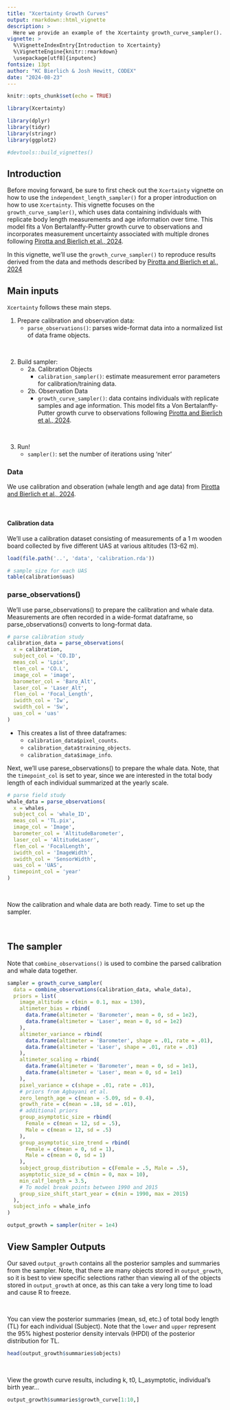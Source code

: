 ```yaml
---
title: "Xcertainty Growth Curves"
output: rmarkdown::html_vignette
description: >
  Here we provide an example of the Xcertainty growth_curve_sampler(). You'll learn how to use data containing individuals with replicate samples consisting of drone-based measurments and age information to fit a Von Bertalanffy-Putter growth curve in a Bayesian framework.
vignette: >
  %\VignetteIndexEntry{Introduction to Xcertainty}
  %\VignetteEngine{knitr::rmarkdown}
  \usepackage[utf8]{inputenc}
fontsize: 13pt 
author: "KC Bierlich & Josh Hewitt, CODEX"
date: "2024-08-23"
---
```


```r
knitr::opts_chunk$set(echo = TRUE)
```

```r
library(Xcertainty)

library(dplyr)
library(tidyr)
library(stringr)
library(ggplot2)

#devtools::build_vignettes()
```

## Introduction
Before moving forward, be sure to first check out the `Xcertainty` vignette on how to use the `independent_length_sampler()` for a proper introduction on how to use `Xcertainty`. This vignette focuses on the `growth_curve_sampler()`, which uses data containing individuals with replicate body length measurements and age information over time. This model fits a Von Bertalanffy-Putter growth curve to observations and incorporates measurement uncertainty associated with multiple drones following [Pirotta and Bierlich et al., 2024](https://doi.org/10.1111/gcb.17366). 

In this vignette, we'll use the `growth_curve_sampler()` to reproduce results derived from the data and methods described by [Pirotta and Bierlich et al., 2024](https://doi.org/10.1111/gcb.17366) 



## Main inputs

`Xcertainty` follows these main steps.      

1. Prepare calibration and observation data:  
    + `parse_observations()`: parses wide-format data into a normalized list of data frame objects. 

&nbsp;

2. Build sampler:   
    + 2a. Calibration Objects
      + `calibration_sampler()`: estimate measurement error parameters for calibration/training data.   
    + 2b. Observation Data
      + `growth_curve_sampler()`: data contains individuals with replicate samples and age information. This model fits a Von Bertalanffy-Putter growth curve to observations following [Pirotta and Bierlich et al., 2024](https://doi.org/10.1111/gcb.17366). 

&nbsp;

3. Run!  
    + `sampler()`: set the number of iterations using 'niter'

### Data
We use calibration and obseration (whale length and age data) from [Pirotta and Bierlich et al., 2024](https://doi.org/10.1111/gcb.17366). 

&nbsp;

#### Calibration data
We'll use a calibration dataset consisting of measurements of a 1 m wooden board collected by five different UAS at various altitudes (13-62 m). 
```r
load(file.path('..', 'data', 'calibration.rda'))

# sample size for each UAS
table(calibration$uas)

```



### parse_observations()
We'll use parse_observations() to prepare the calibration and whale data. 
Measurements are often recorded in a wide-format dataframe, so parse_observations() converts to long-format data.  
```r
# parse calibration study
calibration_data = parse_observations(
  x = calibration, 
  subject_col = 'CO.ID',
  meas_col = 'Lpix', 
  tlen_col = 'CO.L', 
  image_col = 'image', 
  barometer_col = 'Baro_Alt',
  laser_col = 'Laser_Alt', 
  flen_col = 'Focal_Length', 
  iwidth_col = 'Iw', 
  swidth_col = 'Sw',
  uas_col = 'uas'
)
```

* This creates a list of three dataframes:   
    + `calibration_data$pixel_counts`.   
    + `calibration_data$training_objects`.    
    + `calibration_data$image_info`.  


Next, we'll use parese_observations() to prepare the whale data. Note, that the `timepoint_col` is set to year, since we are interested in the total body length of each individual summarized at the yearly scale. 
```r
# parse field study
whale_data = parse_observations(
  x = whales, 
  subject_col = 'whale_ID',
  meas_col = 'TL.pix', 
  image_col = 'Image', 
  barometer_col = 'AltitudeBarometer',
  laser_col = 'AltitudeLaser', 
  flen_col = 'FocalLength', 
  iwidth_col = 'ImageWidth', 
  swidth_col = 'SensorWidth', 
  uas_col = 'UAS',
  timepoint_col = 'year'
)
```


&nbsp;

Now the calibration and whale data are both ready. Time to set up the sampler. 

&nbsp;

## The sampler
Note that `combine_observations()` is used to combine the parsed calibration and whale data together.  
```r
sampler = growth_curve_sampler(
  data = combine_observations(calibration_data, whale_data),
  priors = list(
    image_altitude = c(min = 0.1, max = 130),
    altimeter_bias = rbind(
      data.frame(altimeter = 'Barometer', mean = 0, sd = 1e2),
      data.frame(altimeter = 'Laser', mean = 0, sd = 1e2)
    ),
    altimeter_variance = rbind(
      data.frame(altimeter = 'Barometer', shape = .01, rate = .01),
      data.frame(altimeter = 'Laser', shape = .01, rate = .01)
    ),
    altimeter_scaling = rbind(
      data.frame(altimeter = 'Barometer', mean = 0, sd = 1e1),
      data.frame(altimeter = 'Laser', mean = 0, sd = 1e1)
    ),
    pixel_variance = c(shape = .01, rate = .01),
    # priors from Agbayani et al. 
    zero_length_age = c(mean = -5.09, sd = 0.4),
    growth_rate = c(mean = .18, sd = .01),
    # additional priors
    group_asymptotic_size = rbind(
      Female = c(mean = 12, sd = .5),
      Male = c(mean = 12, sd = .5)
    ),
    group_asymptotic_size_trend = rbind(
      Female = c(mean = 0, sd = 1),
      Male = c(mean = 0, sd = 1)
    ),
    subject_group_distribution = c(Female = .5, Male = .5),
    asymptotic_size_sd = c(min = 0, max = 10),
    min_calf_length = 3.5,
    # To model break points between 1990 and 2015
    group_size_shift_start_year = c(min = 1990, max = 2015)
  ),
  subject_info = whale_info
)
```

```r
output_growth = sampler(niter = 1e4)
```

## View Sampler Outputs 
Our saved `output_growth` contains all the posterior samples and summaries from the sampler. Note, that there are many objects stored in `output_growth`, so it is best to view specific selections rather than viewing all of the objects stored in `output_growth` at once, as this can take a very long time to load and cause R to freeze. 

&nbsp;

You can view the posterior summaries (mean, sd, etc.) of total body length (TL) for each individual (Subject). Note that the `lower` and `upper` represent the 95% highest posterior density intervals (HPDI) of the posterior distribution for TL.
```r
head(output_growth$summaries$objects)
```


&nbsp;


View the growth curve results, including k, t0, L_asymptotic, individual's birth year...
```r
output_growth$summaries$growth_curve[1:10,]
```



